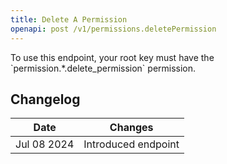 ```yaml
---
title: Delete A Permission
openapi: post /v1/permissions.deletePermission
---
```



<Note>
To use this endpoint, your root key must have the `permission.*.delete_permission` permission.
</Note>

## Changelog

| Date        | Changes             |
|-------------|---------------------|
| Jul 08 2024 | Introduced endpoint |
